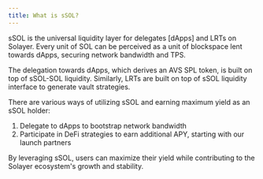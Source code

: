 ```yaml
---
title: What is sSOL?
---
```


sSOL is the universal liquidity layer for delegates [dApps] and LRTs on Solayer. Every unit of SOL can be perceived as a unit of blockspace lent towards dApps, securing network bandwidth and TPS.

The delegation towards dApps, which derives an AVS SPL token, is built on top of sSOL-SOL liquidity. Similarly, LRTs are built on top of sSOL liquidity interface to generate vault strategies.

There are various ways of utilizing sSOL and earning maximum yield as an sSOL holder:

1. Delegate to dApps to bootstrap network bandwidth
2. Participate in DeFi strategies to earn additional APY, starting with our launch partners

By leveraging sSOL, users can maximize their yield while contributing to the Solayer ecosystem's growth and stability.
